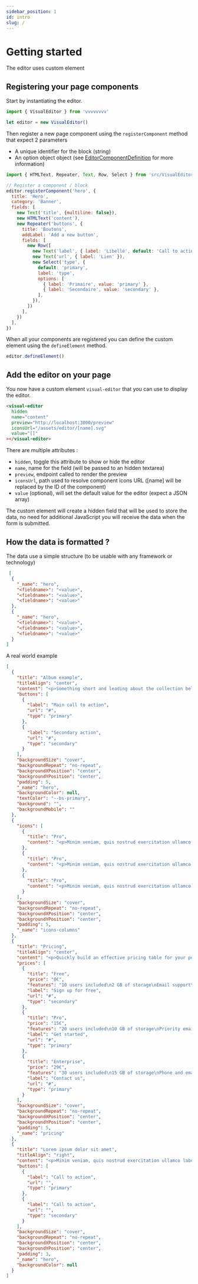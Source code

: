 ```yaml
---
sidebar_position: 1
id: intro
slug: /
---
```


# Getting started

The editor uses custom element


<EditorDemo/>

## Registering your page components

Start by instantiating the editor.

```js
import { VisualEditor } from 'vvvvvvvv'

let editor = new VisualEditor()
```

Then register a new page component using the `registerComponent` method that expect 2 parameters

- A unique identifier for the block (string)
- An option object object (see [EditorComponentDefinition](https://github.com/Grafikart/VisualEditor/blob/master/src/types.ts#L24) for more information)

```js
import { HTMLText, Repeater, Text, Row, Select } from 'src/VisualEditor'

// Register a component / block
editor.registerComponent('hero', {
  title: 'Hero',
  category: 'Banner',
  fields: [
    new Text('title', {multiline: false}),
    new HTMLText('content'),
    new Repeater('buttons', {
      title: 'Boutons',
      addLabel: 'Add a new button',
      fields: [
        new Row([
          new Text('label', { label: 'Libellé', default: 'Call to action' }),
          new Text('url', { label: 'Lien' }),
          new Select('type', {
            default: 'primary',
            label: 'type',
            options: [
              { label: 'Primaire', value: 'primary' },
              { label: 'Secondaire', value: 'secondary' },
            ],
          }),
        ])
      ],
    })
  ],
})
```

When all your components are registered you can define the custom element using the `defineElement` method.

```js
editor.defineElement()
```

## Add the editor on your page

You now have a custom element `visual-editor` that you can use to display the editor.

```html
<visual-editor
  hidden
  name="content"
  preview="http://localhost:3000/preview"
  iconsUrl="/assets/editor/[name].svg"
  value="[]"
></visual-editor>
```

There are multiple attributes :

- `hidden`, toggle this attribute to show or hide the editor
- `name`, name for the field (will be passed to an hidden textarea)
- `preview`, endpoint called to render the preview
- `iconsUrl`, path used to resolve component icons URL ([name] will be replaced by the ID of the component)
- `value` (optional), will set the default value for the editor (expect a JSON array)

The custom element will create a hidden field that will be used to store the data, no need for additional JavaScript you will receive the data when the form is submitted.

## How the data is formatted ?

The data use a simple structure (to be usable with any framework or technology)

```json
 [
  {
    "_name": "hero",
    "<fieldname>": "<value>",
    "<fieldname>": "<value>",
    "<fieldname>": "<value>"
  },
  {
    "_name": "hero",
    "<fieldname>": "<value>",
    "<fieldname>": "<value>",
    "<fieldname>": "<value>"
  }
]
```

A real world example

```json
[
  {
    "title": "Album example",
    "titleAlign": "center",
    "content": "<p>Something short and leading about the collection below—its contents, the creator, etc. Make it short and sweet, but not too short so folks don't simply skip over it entirely.</p>",
    "buttons": [
      {
        "label": "Main call to action",
        "url": "#",
        "type": "primary"
      },
      {
        "label": "Secondary action",
        "url": "#",
        "type": "secondary"
      }
    ],
    "backgroundSize": "cover",
    "backgroundRepeat": "no-repeat",
    "backgroundXPosition": "center",
    "backgroundYPosition": "center",
    "padding": 5,
    "_name": "hero",
    "backgroundColor": null,
    "textColor": "--bs-primary",
    "background": "",
    "backgroundMobile": ""
  },
  {
    "icons": [
      {
        "title": "Pro",
        "content": "<p>Minim veniam, quis nostrud exercitation ullamco laboris nisi ut aliquip ex ea commodo consequat. Lorem ipsum dolor sit amet.</p>"
      },
      {
        "title": "Pro",
        "content": "<p>Minim veniam, quis nostrud exercitation ullamco laboris nisi ut aliquip ex ea commodo consequat. Lorem ipsum dolor sit amet.</p>"
      },
      {
        "title": "Pro",
        "content": "<p>Minim veniam, quis nostrud exercitation ullamco laboris nisi ut aliquip ex ea commodo consequat. Lorem ipsum dolor sit amet.</p>"
      }
    ],
    "backgroundSize": "cover",
    "backgroundRepeat": "no-repeat",
    "backgroundXPosition": "center",
    "backgroundYPosition": "center",
    "padding": 5,
    "_name": "icons-columns"
  },
  {
    "title": "Pricing",
    "titleAlign": "center",
    "content": "<p>Quickly build an effective pricing table for your potential customers with this Bootstrap example. It’s built with default Bootstrap components and utilities with little customization.</p>",
    "prices": [
      {
        "title": "Free",
        "price": "0€",
        "features": "10 users included\n2 GB of storage\nEmail support\nHelp center access",
        "label": "Sign up for free",
        "url": "#",
        "type": "secondary"
      },
      {
        "title": "Pro",
        "price": "15€",
        "features": "20 users included\n10 GB of storage\nPriority email support\nHelp center access",
        "label": "Get started",
        "url": "#",
        "type": "primary"
      },
      {
        "title": "Enterprise",
        "price": "29€",
        "features": "30 users included\n15 GB of storage\nPhone and email support\nHelp center access",
        "label": "Contact us",
        "url": "#",
        "type": "primary"
      }
    ],
    "backgroundSize": "cover",
    "backgroundRepeat": "no-repeat",
    "backgroundXPosition": "center",
    "backgroundYPosition": "center",
    "padding": 5,
    "_name": "pricing"
  },
  {
    "title": "Lorem ipsum dolor sit amet",
    "titleAlign": "right",
    "content": "<p>Minim veniam, quis nostrud exercitation ullamco laboris nisi ut aliquip ex ea commodo consequat. Lorem ipsum dolor sit amet.</p>",
    "buttons": [
      {
        "label": "Call to action",
        "url": "",
        "type": "primary"
      },
      {
        "label": "Call to action",
        "url": "",
        "type": "secondary"
      }
    ],
    "backgroundSize": "cover",
    "backgroundRepeat": "no-repeat",
    "backgroundXPosition": "center",
    "backgroundYPosition": "center",
    "padding": 3,
    "_name": "hero",
    "backgroundColor": null
  }
]
```
